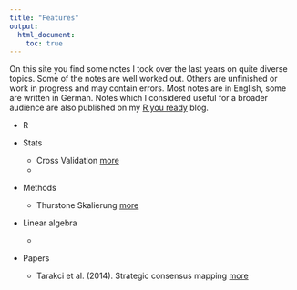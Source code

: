 ```yaml
---
title: "Features"
output:
  html_document:
    toc: true
---
```


On this site you find some notes I took over the last years on quite diverse topics. Some of the notes are well worked out. Others are unfinished or work in progress and may contain errors. Most notes are in English, some are written in German. Notes which I considered useful for a broader audience are also published on my [R you ready](http://ryouready.wordpress.com) blog.

* R

* Stats
    + Cross Validation [more](./cross_validation.html)
    + 
* Methods 
    + Thurstone Skalierung [more](./scaling_thurstone.html)
    
* Linear algebra
    +

* Papers 
    + Tarakci et al. (2014). Strategic consensus mapping [more](./strategic_consensus_mapping_sray.html)

